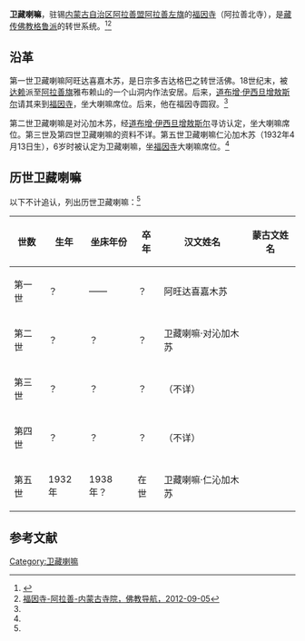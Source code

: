 '''卫藏喇嘛'''，驻锡[[内蒙古自治区|内蒙古自治区]][[阿拉善盟|阿拉善盟]][[阿拉善左旗|阿拉善左旗]]的[[福因寺|福因寺]]（阿拉善北寺），是[[藏传佛教|藏传佛教]][[格鲁派|格鲁派]]的转世系统。<ref name=nmglswh>{{Cite web |url=http://www.nmgcnt.com/nmglswh/lsyjsm_1/smdz_21/smdz/201209/t20120903_30677.html |title=福因寺活佛，内蒙古历史文化遗迹多媒体资源库，2012-09-03 |access-date=2013-07-15 |archive-url=https://web.archive.org/web/20160304104702/http://www.nmgcnt.com/nmglswh/lsyjsm_1/smdz_21/smdz/201209/t20120903_30677.html |archive-date=2016-03-04 |dead-url=yes }}</ref><ref name=fjdh>[http://www.fjdh.com/ffzt/fjhy/ahsy2012/09/091927185795.html 福因寺-阿拉善-内蒙古寺院，佛教导航，2012-09-05]{{dead link|date=2018年2月 |bot=InternetArchiveBot |fix-attempted=yes }}</ref>

==沿革==
第一世卫藏喇嘛阿旺达喜嘉木苏，是日宗多吉达格巴之转世活佛。18世纪末，被[[达赖|达赖]]派至[[阿拉善旗|阿拉善旗]]雅布赖山的一个山洞内作法安居。后来，[[道布增·伊西旦增敖斯尔|道布增·伊西旦增敖斯尔]]请其来到[[福因寺|福因寺]]，坐大喇嘛席位。后来，他在福因寺圆寂。<ref name=nmglswh/>

第二世卫藏喇嘛是对沁加木苏，经[[道布增·伊西旦增敖斯尔|道布增·伊西旦增敖斯尔]]寻访认定，坐大喇嘛席位。第三世及第四世卫藏喇嘛的资料不详。第五世卫藏喇嘛仁沁加木苏（1932年4月13日生），6岁时被认定为卫藏喇嘛，坐[[福因寺|福因寺]]大喇嘛席位。<ref name=nmglswh/>

==历世卫藏喇嘛==
以下不计追认，列出历世卫藏喇嘛：<ref name=nmglswh/>

{| class="wikitable" 
|- 
! 世数
! 生年
! 坐床年份
! 卒年
! 汉文姓名
! 蒙古文姓名
|-
| 第一世
| ？
| ——
| ？
| 阿旺达喜嘉木苏
| 
|-
| 第二世
| ？
| ？
| ？
| 卫藏喇嘛·对沁加木苏
| 
|-
| 第三世
| ？
| ？
| ？
| （不详）
| 
|-
| 第四世
| ？
| ？
| ？
| （不详）
| 
|-
| 第五世
| 1932年
| 1938年？
| 在世
| 卫藏喇嘛·仁沁加木苏
| 
|}

==参考文献==
{{reflist}}

[[Category:卫藏喇嘛|Category:卫藏喇嘛]]